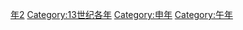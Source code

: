 {{Catnav|頁面分類|历史|歷史時代|年|13世纪各年}}
{{Commons category|1222}}

[[Category:1220年代|年2]]
[[Category:13世纪各年|Category:13世纪各年]]
[[Category:申年|Category:申年]]
[[Category:午年|Category:午年]]
